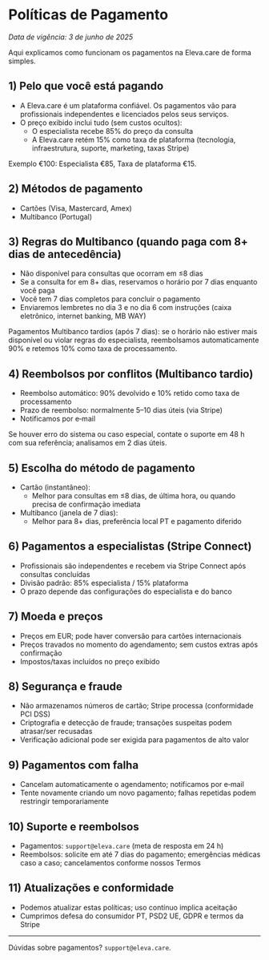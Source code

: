 # Políticas de Pagamento

_Data de vigência: 3 de junho de 2025_

Aqui explicamos como funcionam os pagamentos na Eleva.care de forma simples.

## 1) Pelo que você está pagando

- A Eleva.care é um plataforma confiável. Os pagamentos vão para profissionais independentes e licenciados pelos seus serviços.
- O preço exibido inclui tudo (sem custos ocultos):
  - O especialista recebe 85% do preço da consulta
  - A Eleva.care retém 15% como taxa de plataforma (tecnologia, infraestrutura, suporte, marketing, taxas Stripe)

Exemplo €100: Especialista €85, Taxa de plataforma €15.

## 2) Métodos de pagamento

- Cartões (Visa, Mastercard, Amex)
- Multibanco (Portugal)

## 3) Regras do Multibanco (quando paga com 8+ dias de antecedência)

- Não disponível para consultas que ocorram em ≤8 dias
- Se a consulta for em 8+ dias, reservamos o horário por 7 dias enquanto você paga
- Você tem 7 dias completos para concluir o pagamento
- Enviaremos lembretes no dia 3 e no dia 6 com instruções (caixa eletrônico, internet banking, MB WAY)

Pagamentos Multibanco tardios (após 7 dias): se o horário não estiver mais disponível ou violar regras do especialista, reembolsamos automaticamente 90% e retemos 10% como taxa de processamento.

## 4) Reembolsos por conflitos (Multibanco tardio)

- Reembolso automático: 90% devolvido e 10% retido como taxa de processamento
- Prazo de reembolso: normalmente 5–10 dias úteis (via Stripe)
- Notificamos por e‑mail

Se houver erro do sistema ou caso especial, contate o suporte em 48 h com sua referência; analisamos em 2 dias úteis.

## 5) Escolha do método de pagamento

- Cartão (instantâneo):
  - Melhor para consultas em ≤8 dias, de última hora, ou quando precisa de confirmação imediata
- Multibanco (janela de 7 dias):
  - Melhor para 8+ dias, preferência local PT e pagamento diferido

## 6) Pagamentos a especialistas (Stripe Connect)

- Profissionais são independentes e recebem via Stripe Connect após consultas concluídas
- Divisão padrão: 85% especialista / 15% plataforma
- O prazo depende das configurações do especialista e do banco

## 7) Moeda e preços

- Preços em EUR; pode haver conversão para cartões internacionais
- Preços travados no momento do agendamento; sem custos extras após confirmação
- Impostos/taxas incluídos no preço exibido

## 8) Segurança e fraude

- Não armazenamos números de cartão; Stripe processa (conformidade PCI DSS)
- Criptografia e detecção de fraude; transações suspeitas podem atrasar/ser recusadas
- Verificação adicional pode ser exigida para pagamentos de alto valor

## 9) Pagamentos com falha

- Cancelam automaticamente o agendamento; notificamos por e‑mail
- Tente novamente criando um novo pagamento; falhas repetidas podem restringir temporariamente

## 10) Suporte e reembolsos

- Pagamentos: `support@eleva.care` (meta de resposta em 24 h)
- Reembolsos: solicite em até 7 dias do pagamento; emergências médicas caso a caso; cancelamentos conforme nossos Termos

## 11) Atualizações e conformidade

- Podemos atualizar estas políticas; uso contínuo implica aceitação
- Cumprimos defesa do consumidor PT, PSD2 UE, GDPR e termos da Stripe

---

Dúvidas sobre pagamentos? `support@eleva.care`.
